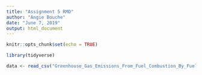 ```yaml
---
title: "Assignment 5 RMD"
author: "Angie Bouche"
date: "June 7, 2019"
output: html_document
---
```


```r
knitr::opts_chunk$set(echo = TRUE)
```

```r

library(tidyverse)

data <- read_csv("Greenhouse_Gas_Emissions_From_Fuel_Combustion_By_Fuel_Type_Million_Metric_Tons.csv")

```

